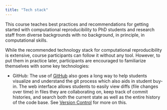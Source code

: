 ```yaml
---
title: "Tech stack"
---
```


This course teaches best practices and recommendations for getting started with computational reproducibility to PhD students and research staff from diverse backgrounds with no background, in principle, in computational skills.


While the recommended technology stack for computational reproducibility is extensive, course participants can follow it without any tool. However, to put them in practice later, participants are encouraged to familiarize themselves with some key technologies:

::: todo
-   GitHub: The use of [GitHub](https://github.com/) also goes a long way to help students visualize and understand the git process which also aids in student buy-in. The web interface allows students to easily view diffs (file changes over time) in files they are collaborating on, keep track of commit histories, and search both the current state as well as the entire history of the code base. See [Version Control](03-version-control.html) for more on this.
:::